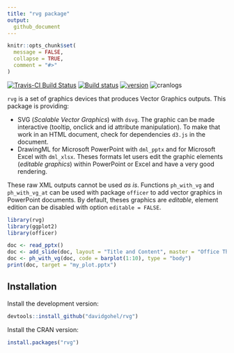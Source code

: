 ```yaml
---
title: "rvg package"
output:
  github_document
---
```


```r
knitr::opts_chunk$set(
  message = FALSE,
  collapse = TRUE,
  comment = "#>"
)
```

[![Travis-CI Build Status](https://travis-ci.org/davidgohel/rvg.svg?branch=master)](https://travis-ci.org/davidgohel/rvg)
[![Build status](https://ci.appveyor.com/api/projects/status/github/davidgohel/rvg?branch=master)](https://ci.appveyor.com/project/davidgohel/rvg/branch/master)
[![version](http://www.r-pkg.org/badges/version/rvg)](http://www.r-pkg.org/pkg/rvg)
![cranlogs](http://cranlogs.r-pkg.org./badges/rvg)

`rvg` is a set of graphics devices that produces Vector Graphics outputs. This package 
is providing:

* SVG (*Scalable Vector Graphics*) with `dsvg`. The graphic can be made interactive 
 (tooltip, onclick and id attribute manipulation). To make that work in an HTML 
 document, check for dependencies `d3.js` in the document.
* DrawingML for Microsoft PowerPoint with `dml_pptx` and for Microsoft Excel with `dml_xlsx`. Theses formats let users edit the graphic elements (*editable graphics*) within PowerPoint or Excel and have a very good rendering. 

These raw XML outputs cannot be used *as is*. Functions `ph_with_vg` and `ph_with_vg_at` can be used with package `officer` to add vector graphics in PowerPoint documents. By default, theses graphics are *editable*, element edition can be disabled with  option `editable = FALSE`.

```r
library(rvg)
library(ggplot2)
library(officer)

doc <- read_pptx()
doc <- add_slide(doc, layout = "Title and Content", master = "Office Theme")
doc <- ph_with_vg(doc, code = barplot(1:10), type = "body")
print(doc, target = "my_plot.pptx")
```

## Installation

Install the development version:

```r
devtools::install_github("davidgohel/rvg")
```

Install the CRAN version:

```r
install.packages("rvg")
```


